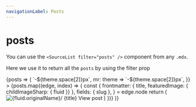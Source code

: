 ```yaml
---
navigationLabel: Posts
---
```


# posts

You can use the `<SourceList filter="posts" />` component from any `.mdx`. 

Here we use it to return all the `posts` by using the filter prop

<SourceList filter="posts">
  {posts => (
    <Flex
      sx={{
        flexWrap: "wrap",
        ml: theme => `-${theme.space[2]}px`,
        mr: theme => `-${theme.space[2]}px`,
      }}
    >
      {posts.map((edge, index) => {
        const {
          frontmatter: { title, featuredImage: { childImageSharp: { fluid }} },
          fields: { slug },
        } = edge.node
        return (
          <Box
            key={index}
            sx={{ mb: 3, width: ["100%", "100%", "50%", "33.333%"] }}
          >
          <Link href={slug} sx={{textDecoration: 'none'}}>
            <Card
              sx={{
                ml: 2, 
                mr: 2,
              }}
            >
            <Image src={fluid.src} alt={fluid.originalName}/>
            <Box
            sx={{
               p: 3,
            }}
            >
              <Heading variant="styles.h4" sx={{color: 'text'}}>{title}</Heading>
              <Text sx={{textDecoration: 'underline'}}>View post</Text>
            </Box>
            </Card>
          </Link>
          </Box>
        )
      })}
    </Flex>
  )}
</SourceList>